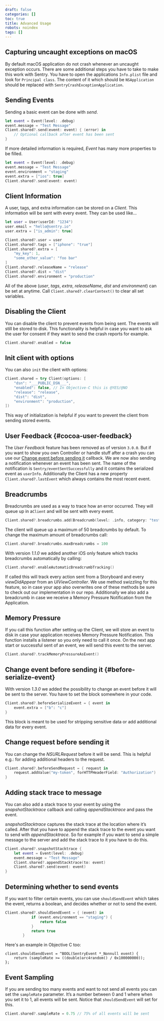 ```yaml
---
draft: false
categories: []
toc: true
title: Advanced Usage
robots: noindex
tags: []
---
```

## Capturing uncaught exceptions on macOS

By default macOS application do not crash whenever an uncaught exception occurs. There are some additional steps you have to take to make this work with Sentry. You have to open the applications `Info.plist` file and look for `Principal class`. The content of it which should be `NSApplication` should be replaced with `SentryCrashExceptionApplication`.

## Sending Events

Sending a basic event can be done with _send_.

```swift
let event = Event(level: .debug)
event.message = "Test Message"
Client.shared?.send(event: event) { (error) in
    // Optional callback after event has been sent
}
```

If more detailed information is required, _Event_ has many more properties to be filled.

```swift
let event = Event(level: .debug)
event.message = "Test Message"
event.environment = "staging"
event.extra = ["ios": true]
Client.shared?.send(event: event)
```

## Client Information

A user, tags, and extra information can be stored on a _Client_. This information will be sent with every event. They can be used like...

```swift
let user = User(userId: "1234")
user.email = "hello@sentry.io"
user.extra = ["is_admin": true]

Client.shared?.user = user
Client.shared?.tags = ["iphone": "true"]
Client.shared?.extra = [
    "my_key": 1,
    "some_other_value": "foo bar"
]
Client.shared?.releaseName = "release"
Client.shared?.dist = "dist"
Client.shared?.environment = "production"
```

All of the above (_user_, _tags_, _extra_, _releaseName_, _dist_ and _environment_) can be set at anytime. Call `Client.shared?.clearContext()` to clear all set variables.

## Disabling the Client

You can disable the client to prevent events from being sent. The events will still be stored to disk. This functionality is helpful in case you want to ask the user for consent if they want to send the crash reports for example.

```swift
Client.shared?.enabled = false
```

## Init client with options

You can also `init` the client with options:

```swift
Client.shared = try Client(options: [
    "dsn": "___PUBLIC_DSN___",
    "enabled": false, // In Objective-C this is @YES/@NO
    "release": "release",
    "dist": "dist",
    "environment": "production",
])
```

This way of initialization is helpful if you want to prevent the client from sending stored events.

## User Feedback {#cocoa-user-feedback}

The _User Feedback_ feature has been removed as of version `3.0.0`. But if you want to show you own Controller or handle stuff after a crash you can use our [Change event before sending it](#before-serialize-event) callback. We are now also sending a notification whenever an event has been sent. The name of the notification is `Sentry/eventSentSuccessfully` and it contains the serialized event as `userInfo`. Additionally the Client has a new property `Client.shared?.lastEvent` which always contains the most recent event.

## Breadcrumbs

Breadcrumbs are used as a way to trace how an error occurred. They will queue up in a`Client` and will be sent with every event.

```swift
Client.shared?.breadcrumbs.add(Breadcrumb(level: .info, category: "test"))
```

The client will queue up a maximum of 50 breadcrumbs by default. To change the maximum amount of breadcrumbs call:

```swift
Client.shared?.breadcrumbs.maxBreadcrumbs = 100
```

With version _1.1.0_ we added another iOS only feature which tracks breadcrumbs automatically by calling:

```swift
Client.shared?.enableAutomaticBreadcrumbTracking()
```

If called this will track every action sent from a Storyboard and every _viewDidAppear_ from an _UIViewController_. We use method swizzling for this feature, so in case your app also overwrites one of these methods be sure to check out our implementation in our repo. Additionally we also add a breadcrumb in case we receive a Memory Pressure Notification from the Application.

## Memory Pressure

If you call this function after setting up the Client, we will store an event to disk in case your application receives Memory Pressure Notification. This function installs a listener so you only need to call it once.
On the next app start or successful sent of an event, we will send this event to the server.

```swift
Client.shared?.trackMemoryPressureAsEvent()
```

## Change event before sending it {#before-serialize-event}

With version _1.3.0_ we added the possibility to change an event before it will be sent to the server. You have to set the block somewhere in your code.

```swift
Client.shared?.beforeSerializeEvent = { event in
    event.extra = ["b": "c"]
}
```

This block is meant to be used for stripping sensitive data or add additional data for every event.

## Change request before sending it

You can change the _NSURLRequest_ before it will be send. This is helpful e.g.: for adding additional headers to the request.

```swift
Client.shared?.beforeSendRequest = { request in
    request.addValue("my-token", forHTTPHeaderField: "Authorization")
}
```

## Adding stack trace to message

You can also add a stack trace to your event by using the _snapshotStacktrace_
callback and calling _appendStacktrace_ and pass the event.

_snapshotStacktrace_ captures the stack trace at the location where it’s called. After that you have to append the stack trace to the event you want to send with _appendStacktrace_. So for example if you want to send a simple message to the server and add the stack trace to it you have to do this.

```swift
Client.shared?.snapshotStacktrace {
    let event = Event(level: .debug)
    event.message = "Test Message"
    Client.shared?.appendStacktrace(to: event)
    Client.shared?.send(event: event)
}
```

## Determining whether to send events

If you want to filter certain events, you can use `shouldSendEvent` which takes the event, returns a boolean, and decides whether or not to send the event.

```swift
Client.shared?.shouldSendEvent = { (event) in
            if (event.environment == "staging") {
                return false
            }
            return true
        }
```

Here's an example in Objective C too:

```objc
client.shouldSendEvent = ^BOOL(SentryEvent *_Nonnull event) {
    return (sampleRate >= ((double)arc4random() / 0x100000000));
};
```

## Event Sampling

If you are sending too many events and want to not send all events you can set the `sampleRate` parameter. It’s a number between 0 and 1 where when you set it to 1, all events will be sent. Notice that `shouldSendEvent` will set for this.

```swift
Client.shared?.sampleRate = 0.75 // 75% of all events will be sent
```
